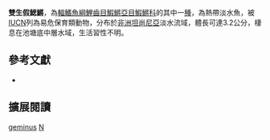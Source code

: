 {{Speciesbox 
| taxon = Nothobranchius geminus
| status = VU
| status_system = IUCN3.1
| authority =  [[Wildekamp|Wildekamp]], [[Watters|Watters]] & [[Sainthouse|Sainthouse]], 2002
| synonyms = 
}}
'''雙生假鰓鱂'''，為[[輻鰭魚綱|輻鰭魚綱]][[鯉齒目|鯉齒目]][[鰕鱂亞目|鰕鱂亞目]][[鰕鱂科|鰕鱂科]]的其中一[[種|種]]，為熱帶淡水魚，被[[IUCN|IUCN]]列為易危保育類動物，分布於[[非洲|非洲]][[坦尚尼亞|坦尚尼亞]]淡水流域，體長可達3.2公分，棲息在池塘底中層水域，生活習性不明。
== 參考文獻 ==
*{{FishBase_species|genus=Nothobranchius|species=geminus|year=2014|month=8}}

== 擴展閱讀 ==
{{refbegin}}
{{wikispecies-inline|Nothobranchius geminus|雙生假鰓鱂}}
{{refend}}
{{Taxonbar|from=Q2236663}}

[[Category:假鰓鱂屬|geminus]]
[[Category:2002年描述的魚類|N]]